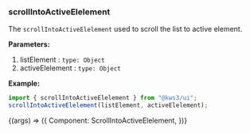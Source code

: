 
<Version />

<Meta title="Utils/2. Examples/12. ListScroller" />

### scrollIntoActiveElelement

The `scrollIntoActiveElelement` used to scroll the list to active element.

**Parameters:**

1. listElement : `type: Object`
2. activeElelement : `type: Object`

**Example:**

```js
import { scrollIntoActiveElelement } from "@kws3/ui";
scrollIntoActiveElelement(listElement, activeElelement);
```

<Story name="12. ListScroller" args={{}}>
  {(args) => ({
    Component: ScrollIntoActiveElelement,
  })}
</Story>
